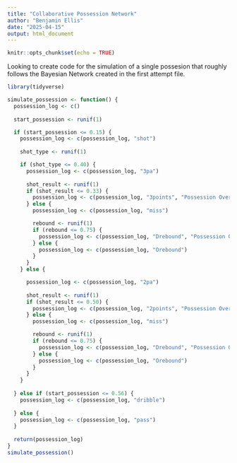 ```yaml
---
title: "Collaborative Possession Network"
author: "Benjamin Ellis"
date: "2025-04-15"
output: html_document
---
```


```r
knitr::opts_chunk$set(echo = TRUE)
```
Looking to create code for the simulation of a single possesion that roughly follows the Bayesian Network created in the first attempt file. 

```r
library(tidyverse)
```
```r
simulate_possession <- function() {
  possession_log <- c()  
  
  start_possession <- runif(1)

  if (start_possession <= 0.15) {
    possession_log <- c(possession_log, "shot")
    
    shot_type <- runif(1)

    if (shot_type <= 0.40) {
      possession_log <- c(possession_log, "3pa")
      
      shot_result <- runif(1)
      if (shot_result <= 0.33) {
        possession_log <- c(possession_log, "3points", "Possession Over")
      } else {
        possession_log <- c(possession_log, "miss")

        rebound <- runif(1)
        if (rebound <= 0.75) {
          possession_log <- c(possession_log, "Drebound", "Possession Over")
        } else {
          possession_log <- c(possession_log, "Orebound")
        }
      }
    } else {

      possession_log <- c(possession_log, "2pa")
      
      shot_result <- runif(1)
      if (shot_result <= 0.50) {
        possession_log <- c(possession_log, "2points", "Possession Over")
      } else {
        possession_log <- c(possession_log, "miss")

        rebound <- runif(1)
        if (rebound <= 0.75) {
          possession_log <- c(possession_log, "Drebound", "Possession Over")
        } else {
          possession_log <- c(possession_log, "Orebound")
        }
      }
    }
    
  } else if (start_possession <= 0.56) {
    possession_log <- c(possession_log, "dribble")
    
  } else {
    possession_log <- c(possession_log, "pass")
  }
  
  return(possession_log)
}
simulate_possession()
```
